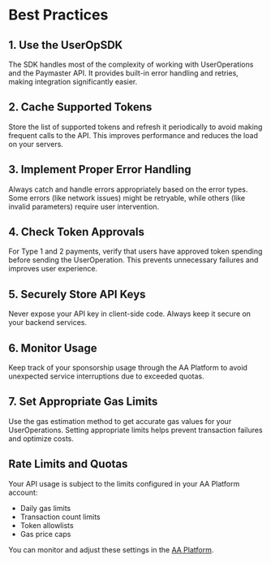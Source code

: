 # Best Practices

## 1. Use the UserOpSDK

The SDK handles most of the complexity of working with UserOperations and the Paymaster API. It provides built-in error handling and retries, making integration significantly easier.

## 2. Cache Supported Tokens

Store the list of supported tokens and refresh it periodically to avoid making frequent calls to the API. This improves performance and reduces the load on your servers.

## 3. Implement Proper Error Handling

Always catch and handle errors appropriately based on the error types. Some errors (like network issues) might be retryable, while others (like invalid parameters) require user intervention.

## 4. Check Token Approvals

For Type 1 and 2 payments, verify that users have approved token spending before sending the UserOperation. This prevents unnecessary failures and improves user experience.

## 5. Securely Store API Keys

Never expose your API key in client-side code. Always keep it secure on your backend services.

## 6. Monitor Usage

Keep track of your sponsorship usage through the AA Platform to avoid unexpected service interruptions due to exceeded quotas.

## 7. Set Appropriate Gas Limits

Use the gas estimation method to get accurate gas values for your UserOperations. Setting appropriate limits helps prevent transaction failures and optimize costs.

## Rate Limits and Quotas

Your API usage is subject to the limits configured in your AA Platform account:

- Daily gas limits
- Transaction count limits
- Token allowlists
- Gas price caps

You can monitor and adjust these settings in the [AA Platform](https://aa-platform.nerochain.io).
